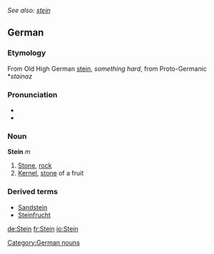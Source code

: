''See also: [[stein]]''
==German==
===Etymology===
From Old High German [[stein]], ''something hard'', from Proto-Germanic *''stainaz''

===Pronunciation===
*{{IPA|/ʃtaɪn/}}
*{{SAMPA|/StaIn/}}

===Noun===
'''Stein''' ''m''
#[[stone|Stone]], [[rock]]
#[[kernel|Kernel]], [[stone]] of a fruit

{{de-decl-noun|Stein|Steine|Steins]], [[Steines|Steine|Stein|Steinen|Stein|Steine}}

===Derived terms===
*[[Sandstein]]
*[[Steinfrucht]]

[[Category:German nouns]]

[[de:Stein]]
[[fr:Stein]]
[[io:Stein]]